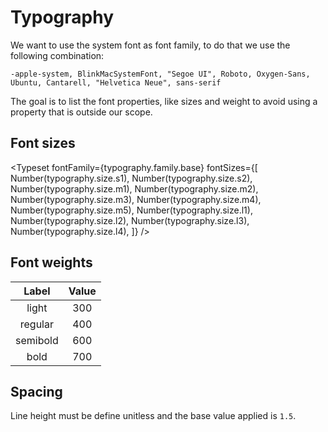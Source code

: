 
<Meta title="Settings/Typography" />

# Typography

We want to use the system font as font family, to do that we use the following combination:
```
-apple-system, BlinkMacSystemFont, "Segoe UI", Roboto, Oxygen-Sans, Ubuntu, Cantarell, "Helvetica Neue", sans-serif
```

The goal is to list the font properties, like sizes and weight to avoid using a property that is outside our scope.

## Font sizes

<Typeset
  fontFamily={typography.family.base}
  fontSizes={[
    Number(typography.size.s1),
    Number(typography.size.s2),
    Number(typography.size.m1),
    Number(typography.size.m2),
    Number(typography.size.m3),
    Number(typography.size.m4),
    Number(typography.size.m5),
    Number(typography.size.l1),
    Number(typography.size.l2),
    Number(typography.size.l3),
    Number(typography.size.l4),
  ]}
/>

## Font weights

| Label    | Value |
| :-------:|:-----:|
| light    | 300   |
| regular  | 400   |
| semibold | 600   |
| bold     | 700   |

## Spacing

Line height must be define unitless and the base value applied is `1.5`.
